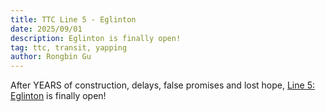 ```yaml
---
title: TTC Line 5 - Eglinton
date: 2025/09/01
description: Eglinton is finally open!
tag: ttc, transit, yapping
author: Rongbin Gu
---
```



<Readingtime context="https://rongbin99.github.io/posts/ttc_line5" wpm="200" />

After YEARS of construction, delays, false promises and lost hope, [Line 5: Eglinton](https://en.wikipedia.org/wiki/Line_5_Eglinton) is finally open!
